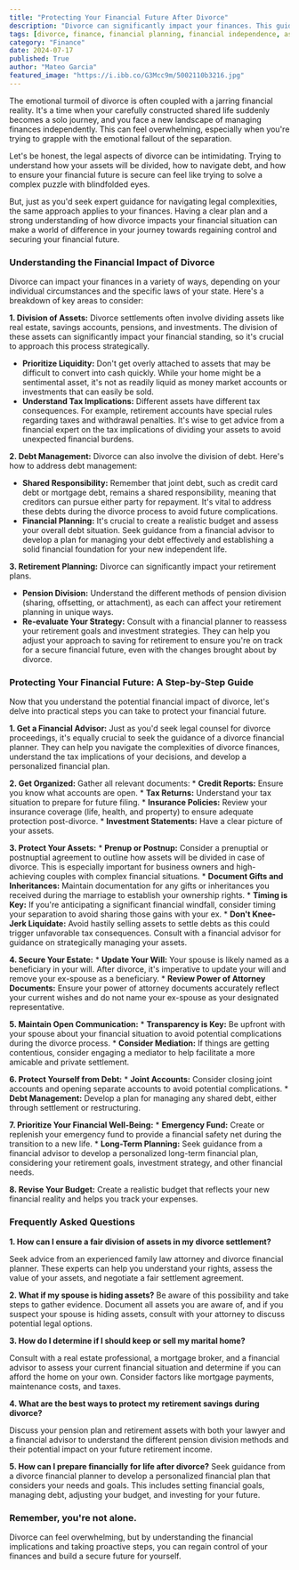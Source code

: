 ```yaml
---
title: "Protecting Your Financial Future After Divorce"
description: "Divorce can significantly impact your finances. This guide provides a step-by-step approach to understanding the financial implications of divorce, protecting your assets, and securing your future."
tags: [divorce, finance, financial planning, financial independence, asset division, debt management, retirement planning, financial advisor, legal advice, budgeting, estate planning, post-divorce, financial security]
category: "Finance"
date: 2024-07-17
published: True
author: "Mateo Garcia"
featured_image: "https://i.ibb.co/G3Mcc9m/5002110b3216.jpg"
---
```



The emotional turmoil of divorce is often coupled with a jarring financial reality. It's a time when your carefully constructed shared life suddenly becomes a solo journey, and you face a new landscape of managing finances independently. This can feel overwhelming, especially when you're trying to grapple with the emotional fallout of the separation.  

Let's be honest, the legal aspects of divorce can be intimidating.  Trying to understand how your assets will be divided, how to navigate debt, and how to ensure your financial future is secure can feel like trying to solve a complex puzzle with blindfolded eyes. 

But, just as you'd seek expert guidance for navigating legal complexities, the same approach applies to your finances.  Having a clear plan and a strong understanding of how divorce impacts your financial situation can make a world of difference in your journey towards regaining control and securing your financial future.

### Understanding the Financial Impact of Divorce

Divorce can impact your finances in a variety of ways, depending on your individual circumstances and the specific laws of your state.  Here's a breakdown of key areas to consider:

**1. Division of Assets:**  Divorce settlements often involve dividing assets like real estate, savings accounts, pensions, and investments.  The division of these assets can significantly impact your financial standing, so it's crucial to approach this process strategically.  
   * **Prioritize Liquidity:** Don't get overly attached to assets that may be difficult to convert into cash quickly.  While your home might be a sentimental asset, it's not as readily liquid as money market accounts or investments that can easily be sold.  
   * **Understand Tax Implications:** Different assets have different tax consequences.  For example, retirement accounts have special rules regarding taxes and withdrawal penalties.  It's wise to get advice from a financial expert on the tax implications of dividing your assets to avoid unexpected financial burdens.

**2. Debt Management:** Divorce can also involve the division of debt.  Here's how to address debt management:
   * **Shared Responsibility:** Remember that joint debt, such as credit card debt or mortgage debt, remains a shared responsibility, meaning that creditors can pursue either party for repayment. It's vital to address these debts during the divorce process to avoid future complications.
   * **Financial Planning:** It's crucial to create a realistic budget and assess your overall debt situation.  Seek guidance from a financial advisor to develop a plan for managing your debt effectively and establishing a solid financial foundation for your new independent life.

**3. Retirement Planning:**  Divorce can significantly impact your retirement plans. 
   * **Pension Division:** Understand the different methods of pension division (sharing, offsetting, or attachment), as each can affect your retirement planning in unique ways.
   * **Re-evaluate Your Strategy:** Consult with a financial planner to reassess your retirement goals and investment strategies. They can help you adjust your approach to saving for retirement to ensure you're on track for a secure financial future, even with the changes brought about by divorce. 

### Protecting Your Financial Future: A Step-by-Step Guide

Now that you understand the potential financial impact of divorce, let's delve into practical steps you can take to protect your financial future.

**1. Get a Financial Advisor:**  Just as you'd seek legal counsel for divorce proceedings, it's equally crucial to seek the guidance of a divorce financial planner. They can help you navigate the complexities of divorce finances, understand the tax implications of your decisions, and develop a personalized financial plan.

**2. Get Organized:** Gather all relevant documents:
    * **Credit Reports:**  Ensure you know what accounts are open.
    * **Tax Returns:**  Understand your tax situation to prepare for future filing.
    * **Insurance Policies:** Review your insurance coverage (life, health, and property) to ensure adequate protection post-divorce.
    * **Investment Statements:**  Have a clear picture of your assets.

**3. Protect Your Assets:**
    * **Prenup or Postnup:**  Consider a prenuptial or postnuptial agreement to outline how assets will be divided in case of divorce. This is especially important for business owners and high-achieving couples with complex financial situations.
    * **Document Gifts and Inheritances:** Maintain documentation for any gifts or inheritances you received during the marriage to establish your ownership rights.
    * **Timing is Key:** If you're anticipating a significant financial windfall, consider timing your separation to avoid sharing those gains with your ex.
    * **Don't Knee-Jerk Liquidate:** Avoid hastily selling assets to settle debts as this could trigger unfavorable tax consequences. Consult with a financial advisor for guidance on strategically managing your assets.

**4. Secure Your Estate:**
    * **Update Your Will:**  Your spouse is likely named as a beneficiary in your will.  After divorce, it's imperative to update your will and remove your ex-spouse as a beneficiary. 
    * **Review Power of Attorney Documents:** Ensure your power of attorney documents accurately reflect your current wishes and do not name your ex-spouse as your designated representative.

**5. Maintain Open Communication:** 
    * **Transparency is Key:** Be upfront with your spouse about your financial situation to avoid potential complications during the divorce process.
    * **Consider Mediation:**  If things are getting contentious, consider engaging a mediator to help facilitate a more amicable and private settlement.

**6. Protect Yourself from Debt:**
    * **Joint Accounts:**  Consider closing joint accounts and opening separate accounts to avoid potential complications.
    * **Debt Management:**  Develop a plan for managing any shared debt, either through settlement or restructuring.

**7. Prioritize Your Financial Well-Being:**
    * **Emergency Fund:**  Create or replenish your emergency fund to provide a financial safety net during the transition to a new life.
    * **Long-Term Planning:** Seek guidance from a financial advisor to develop a personalized long-term financial plan, considering your retirement goals, investment strategy, and other financial needs.

**8. Revise Your Budget:**  Create a realistic budget that reflects your new financial reality and helps you track your expenses.

### Frequently Asked Questions

**1. How can I ensure a fair division of assets in my divorce settlement?**

 Seek advice from an experienced family law attorney and divorce financial planner.  These experts can help you understand your rights, assess the value of your assets, and negotiate a fair settlement agreement.  

**2. What if my spouse is hiding assets?**
Be aware of this possibility and take steps to gather evidence. Document all assets you are aware of, and if you suspect your spouse is hiding assets, consult with your attorney to discuss potential legal options.

**3.  How do I determine if I should keep or sell my marital home?**

 Consult with a real estate professional, a mortgage broker, and a financial advisor to assess your current financial situation and determine if you can afford the home on your own.  Consider factors like mortgage payments, maintenance costs, and taxes.

**4.  What are the best ways to protect my retirement savings during divorce?**

 Discuss your pension plan and retirement assets with both your lawyer and a financial advisor to understand the different pension division methods and their potential impact on your future retirement income. 

**5.  How can I prepare financially for life after divorce?**
Seek guidance from a divorce financial planner to develop a personalized financial plan that considers your needs and goals.  This includes setting financial goals, managing debt, adjusting your budget, and investing for your future.  

### Remember, you're not alone. 
Divorce can feel overwhelming, but by understanding the financial implications and taking proactive steps, you can regain control of your finances and build a secure future for yourself.